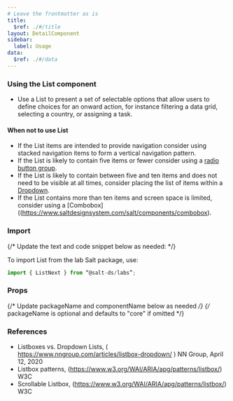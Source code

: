 ```yaml
---
# Leave the frontmatter as is
title:
  $ref: ./#/title
layout: DetailComponent
sidebar:
  label: Usage
data:
  $ref: ./#/data
---
```


### Using the List component

- Use a List to present a set of selectable options that allow users to define choices for an onward action, for instance filtering a data grid, selecting a country, or assigning a task.

#### When not to use List

- If the List items are intended to provide navigation consider using stacked navigation items to form a vertical navigation pattern.
- If the List is likely to contain five items or fewer consider using a [radio button group](https://www.saltdesignsystem.com/salt/components/radio-button).
- If the List is likely to contain between five and ten items and does not need to be visible at all times, consider placing the list of items within a [Dropdown](https://www.saltdesignsystem.com/salt/components/dropdown).
- If the List contains more than ten items and screen space is limited, consider using a [Combobox]((https://www.saltdesignsystem.com/salt/components/combobox).

### Import

{/* Update the text and code snippet below as needed: */}

To import List from the lab Salt package, use:

```js
import { ListNext } from “@salt-ds/labs”;
```

### Props

{/* Update packageName and componentName below as needed */}
{/* packageName is optional and defaults to "core" if omitted */}

<PropsTable packageName="lab" componentName="ListNext" />

### References

- Listboxes vs. Dropdown Lists, ( https://www.nngroup.com/articles/listbox-dropdown/ ) NN Group, April 12, 2020
- Listbox patterns, (https://www.w3.org/WAI/ARIA/apg/patterns/listbox/) W3C
- Scrollable Listbox, (https://www.w3.org/WAI/ARIA/apg/patterns/listbox/) W3C
